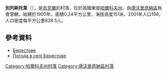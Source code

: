 {{coord|49|51|23|N|37|56|59|E|scale:100000_region:UA|display=title}}

'''別列斯托韋'''（{{lang-uk|Берестове}}），是[[烏克蘭|烏克蘭]]的村落，位於該國東部[[哈爾科夫州|哈爾科夫州]]，由[[德沃里奇納區|德沃里奇納區]]負責管轄，始建於1900年，面積0.24平方公里，海拔高度151米，2001年人口198，人口密度每平方公里828.5人。

==參考資料==
* [http://w1.c1.rada.gov.ua/pls/z7502/A005?rdat1=09.01.2009&rf7571=32886 Берестове]{{dead link|date=2017年11月 |bot=InternetArchiveBot |fix-attempted=yes }}
* [http://weather.in.ua/ua/har'kovskaja/1058 Погода в селі Берестове]{{Wayback|url=http://weather.in.ua/ua/har%27kovskaja/1058 |date=20160323021602 }}

{{DEFAULTSORT:Берестове}}
[[Category:哈爾科夫州村落|Category:哈爾科夫州村落]]
[[Category:德沃里奇納區村落|Category:德沃里奇納區村落]]


{{Kharkiv-geo-stub}}
